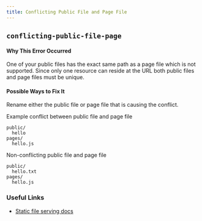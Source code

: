 ```yaml
---
title: Conflicting Public File and Page File
---
```


## `conflicting-public-file-page`

#### Why This Error Occurred

One of your public files has the exact same path as a page file which is not supported. Since only one resource can reside at the URL both public files and page files must be unique.

#### Possible Ways to Fix It

Rename either the public file or page file that is causing the conflict.

Example conflict between public file and page file

```
public/
  hello
pages/
  hello.js
```

Non-conflicting public file and page file

```
public/
  hello.txt
pages/
  hello.js
```

### Useful Links

- [Static file serving docs](https://nextjs.org/docs/basic-features/static-file-serving)
